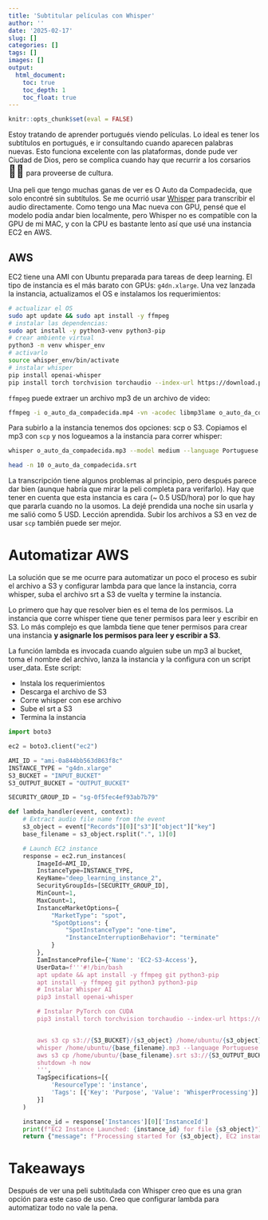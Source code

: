 ```yaml
---
title: 'Subtitular películas con Whisper'
author: ''
date: '2025-02-17'
slug: []
categories: []
tags: []
images: []
output:
  html_document:
    toc: true
    toc_depth: 1
    toc_float: true
---
```



```r
knitr::opts_chunk$set(eval = FALSE)

```

Estoy tratando de aprender portugués viendo películas. Lo ideal es tener los subtítulos en portugués, e ir consultando cuando aparecen palabras nuevas. Esto funciona excelente con las plataformas, donde pude ver Ciudad de Dios, pero se complica cuando hay que recurrir a los corsarios <span style="font-size: 24px;">🏴‍☠️</span> para proveerse de cultura.

<!-- Encontré otras películas interesantes con subtítulos en otros idiomas. Para estos casos se me ocurrió usar un modelo texto a texto para traducir los subtítulos cuando están disponibles en otro idioma. Parece sencillo con la API de GPT, o alguna otra API dedicada para traducción, pero después de pensarlo un poco me di cuenta que se pierde un montón de info entre la palabra que dicen los actores, el subtítulo en una lengua extranjera y la traducción al portugués de vuelta. -->

Una peli que tengo muchas ganas de ver es O Auto da Compadecida, que solo encontré sin subtítulos. Se me ocurrió usar [Whisper](https://cdn.openai.com/papers/whisper.pdf) para transcribir el audio directamente. Como tengo una Mac nueva con GPU, pensé que el modelo podía andar bien localmente, pero Whisper no es compatible con la GPU de mi MAC, y con la CPU es bastante lento así que usé una instancia EC2 en AWS.

## AWS

EC2 tiene una AMI con Ubuntu preparada para tareas de deep learning. El tipo de instancia es el más barato con GPUs: `g4dn.xlarge`. Una vez lanzada la instancia, actualizamos el OS e instalamos los requerimientos:

```bash
# actualizar el OS 
sudo apt update && sudo apt install -y ffmpeg
# instalar las dependencias:
sudo apt install -y python3-venv python3-pip
# crear ambiente virtual 
python3 -m venv whisper_env
# activarlo
source whisper_env/bin/activate
# instalar whisper 
pip install openai-whisper
pip install torch torchvision torchaudio --index-url https://download.pytorch.org/whl/cu118
```

`ffmpeg` puede extraer un archivo mp3 de un archivo de video:

```bash
ffmpeg -i o_auto_da_compadecida.mp4 -vn -acodec libmp3lame o_auto_da_compadecida.mp3
```

Para subirlo a la instancia tenemos dos opciones: scp o S3. Copiamos el mp3 con `scp` y 
nos logueamos a la instancia para correr whisper:

```bash
whisper o_auto_da_compadecida.mp3 --model medium --language Portuguese --task transcribe --output_format srt

```

 

```bash
head -n 10 o_auto_da_compadecida.srt
```

La transcripción tiene algunos problemas al principio, pero después parece dar bien (aunque habría que mirar la peli completa para verifarlo). Hay que tener en cuenta que esta instancia es cara
(~ 0.5 USD/hora) por lo que hay que pararla cuando no la usomos. La dejé prendida una noche sin
usarla y me salió como 5 USD. Lección aprendida. Subir los archivos a S3 en vez de usar `scp` también puede ser mejor. 

# Automatizar AWS

La solución que se me ocurre para automatizar un poco el proceso es subir el 
archivo a S3 y configurar lambda para que lance la instancia, corra whisper, suba el archivo srt a S3 de vuelta y termine la instancia.

Lo primero que hay que resolver bien es el tema de los permisos. La instancia
que corre whisper tiene que tener permisos para leer y escribir en S3. Lo más complejo
es que lambda tiene que tener permisos para crear una instancia __y asignarle los permisos
para leer y escribir a S3__.

La función lambda es invocada cuando alguien sube un mp3 al bucket, toma el nombre
del archivo, lanza la instancia y la configura con un script user_data. Este
script:

  - Instala los requerimientos
  - Descarga el archivo de S3
  - Corre whisper con ese archivo
  - Sube el srt a S3
  - Termina la instancia
  
```python
import boto3

ec2 = boto3.client("ec2")

AMI_ID = "ami-0a844bb563d863f8c"  
INSTANCE_TYPE = "g4dn.xlarge"  
S3_BUCKET = "INPUT_BUCKET"
S3_OUTPUT_BUCKET = "OUTPUT_BUCKET"

SECURITY_GROUP_ID = "sg-0f5fec4ef93ab7b79"

def lambda_handler(event, context):
    # Extract audio file name from the event
    s3_object = event["Records"][0]["s3"]["object"]["key"]
    base_filename = s3_object.rsplit(".", 1)[0]

    # Launch EC2 instance
    response = ec2.run_instances(
        ImageId=AMI_ID,
        InstanceType=INSTANCE_TYPE,
        KeyName="deep_learning_instance_2",
        SecurityGroupIds=[SECURITY_GROUP_ID], 
        MinCount=1,
        MaxCount=1,
        InstanceMarketOptions={  
            "MarketType": "spot",
            "SpotOptions": {
                "SpotInstanceType": "one-time",  
                "InstanceInterruptionBehavior": "terminate"  
            }
        },
        IamInstanceProfile={'Name': 'EC2-S3-Access'},
        UserData=f'''#!/bin/bash
        apt update && apt install -y ffmpeg git python3-pip
        apt install -y ffmpeg git python3 python3-pip
        # Instalar Whisper AI
        pip3 install openai-whisper

        # Instalar PyTorch con CUDA 
        pip3 install torch torchvision torchaudio --index-url https://download.pytorch.org/whl/cu118


        aws s3 cp s3://{S3_BUCKET}/{s3_object} /home/ubuntu/{s3_object}
        whisper /home/ubuntu/{base_filename}.mp3 --language Portuguese --model medium --task transcribe --output_format srt --device cuda
        aws s3 cp /home/ubuntu/{base_filename}.srt s3://{S3_OUTPUT_BUCKET}/{base_filename}.srt
        shutdown -h now
        ''',
        TagSpecifications=[{
            'ResourceType': 'instance',
            'Tags': [{'Key': 'Purpose', 'Value': 'WhisperProcessing'}]
        }]
    )

    instance_id = response['Instances'][0]['InstanceId']
    print(f"EC2 Instance Launched: {instance_id} for file {s3_object}")
    return {"message": f"Processing started for {s3_object}, EC2 instance {instance_id} launched."}

```


# Takeaways

Después de ver una peli subtitulada con Whisper creo que es una gran opción para este caso de uso. Creo que configurar lambda para automatizar todo no vale la pena. 
